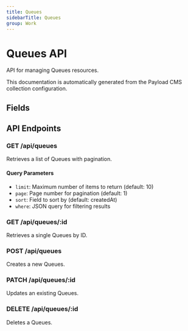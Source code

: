 ```yaml
---
title: Queues
sidebarTitle: Queues
group: Work
---
```



# Queues API

API for managing Queues resources.

<Callout type="info">
  This documentation is automatically generated from the Payload CMS collection configuration.
</Callout>


## Fields

<TSDoc code="interface Queues {
  name: string;
  role: string;
  tasks?: any;
}" />




## API Endpoints

### GET /api/queues
Retrieves a list of Queues with pagination.

#### Query Parameters
- `limit`: Maximum number of items to return (default: 10)
- `page`: Page number for pagination (default: 1)
- `sort`: Field to sort by (default: createdAt)
- `where`: JSON query for filtering results

### GET /api/queues/:id
Retrieves a single Queues by ID.

### POST /api/queues
Creates a new Queues.

### PATCH /api/queues/:id
Updates an existing Queues.

### DELETE /api/queues/:id
Deletes a Queues.

